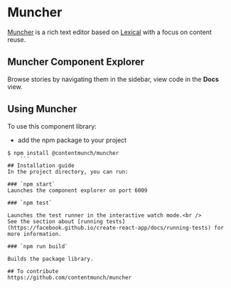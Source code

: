 
<Meta title="Introduction"/>

# Muncher
[Muncher](https://github.com/contentmunch/muncher) is a rich text editor based on [Lexical](https://lexical.dev/) with a focus on content reuse.

## Muncher Component Explorer
Browse stories by navigating them in the sidebar, view code in the **Docs** view.

## Using Muncher
To use this component library:

* add the npm package to your project
```
$ npm install @contentmunch/muncher
    ```
## Installation guide
In the project directory, you can run:

### `npm start`
Launches the component explorer on port 6009

### `npm test`

Launches the test runner in the interactive watch mode.<br />
See the section about [running tests](https://facebook.github.io/create-react-app/docs/running-tests) for more information.

### `npm run build`

Builds the package library.

## To contribute
https://github.com/contentmunch/muncher
